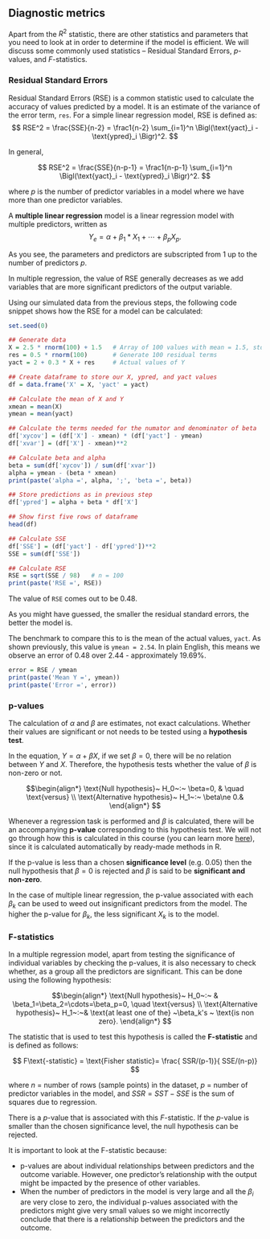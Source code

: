 

## Diagnostic metrics

Apart from the $R^2$ statistic, there are other statistics and parameters that 
you need to look at in order to determine if the model is efficient. We will 
discuss some commonly used statistics – Residual Standard Errors, $p$-values, 
and $F$-statistics.

### Residual Standard Errors

Residual Standard Errors (RSE) is a common statistic used to calculate the 
accuracy of values predicted by 
a model. It is an estimate of the variance of the error term, `res`. For a 
simple linear regression model, RSE is defined as: 
$$  RSE^2 = \frac{SSE}{n-2} = \frac1{n-2} \sum_{i=1}^n  \Bigl(\text{yact}_i - \text{ypred}_i \Bigr)^2.
$$

In general, 

$$  RSE^2 = \frac{SSE}{n-p-1} = \frac1{n-p-1} \sum_{i=1}^n  \Bigl(\text{yact}_i - \text{ypred}_i \Bigr)^2.
$$
 
where $p$ is the number of predictor variables in a model where we have more 
than one predictor variables.

 
A **multiple linear regression** model is a linear regression model with 
multiple predictors, written as  
$$  Y_e = \alpha +\beta_1 * X_1 +\cdots +\beta_p X_p.
$$

As you see, the parameters and predictors are subscripted from 1 up to the 
number of predictors $p$. 

In multiple regression, the value of RSE generally decreases as we add 
variables that are more significant predictors of the output variable.

Using our simulated data from the previous steps, the following code snippet 
shows how the RSE for a model can be calculated:

```r
set.seed(0)

## Generate data
X = 2.5 * rnorm(100) + 1.5   # Array of 100 values with mean = 1.5, stddev = 2.5
res = 0.5 * rnorm(100)       # Generate 100 residual terms
yact = 2 + 0.3 * X + res     # Actual values of Y

## Create dataframe to store our X, ypred, and yact values
df = data.frame('X' = X, 'yact' = yact)

## Calculate the mean of X and Y
xmean = mean(X)
ymean = mean(yact)

## Calculate the terms needed for the numator and denominator of beta
df['xycov'] = (df['X'] - xmean) * (df['yact'] - ymean)
df['xvar'] = (df['X'] - xmean)**2

## Calculate beta and alpha
beta = sum(df['xycov']) / sum(df['xvar'])
alpha = ymean - (beta * xmean)
print(paste('alpha =', alpha, ';', 'beta =', beta))

## Store predictions as in previous step
df['ypred'] = alpha + beta * df['X']

## Show first five rows of dataframe
head(df)
```


```r
## Calculate SSE
df['SSE'] = (df['yact'] - df['ypred'])**2
SSE = sum(df['SSE'])

## Calculate RSE
RSE = sqrt(SSE / 98)   # n = 100
print(paste('RSE =', RSE))
```

The value of `RSE` comes out to be 0.48. 

As you might have guessed, the smaller the residual standard errors, the better 
the model is. 

The benchmark to compare this to is the mean of the actual values, `yact`. As 
shown previously, this value is `ymean = 2.54`. In plain English, this means we 
observe an error of 0.48 over 2.44 - approximately 19.69%.


```r
error = RSE / ymean
print(paste('Mean Y =', ymean))
print(paste('Error =', error))
```

### p-values

The calculation of $\alpha$  and $\beta$ are estimates, not exact calculations. 
Whether their values are significant or not needs to be tested using a 
**hypothesis test**.

In the equation, $Y = \alpha + \beta X$, if we set $\beta=0$,  there will be no 
relation between $Y$ and $X$. Therefore, the hypothesis tests whether the value 
of $\beta$ is non-zero or not.

$$\begin{align*} \text{Null hypothesis}~  H_0~:~  \beta=0, & \quad \text{versus} \\
\text{Alternative hypothesis}~ H_1~:~ \beta\ne 0.&  \end{align*}  $$
 

Whenever a regression task is performed and $\beta$ is calculated, there will 
be an accompanying **p-value** corresponding to this hypothesis test. We will 
not go through how this is calculated in this course (you can learn more
[here](https://www.dummies.com/education/math/statistics/how-to-determine-a-p-value-when-testing-a-null-hypothesis/)), 
since it is calculated automatically by ready-made methods in R.

If the p-value is less than a chosen **significance level** (e.g. 0.05) then 
the null hypothesis that $\beta = 0$ is rejected and $\beta$ is said to be 
<b>significant and non-zero</b>.

In the case of multiple linear regression, the p-value associated with each 
$\beta_k$   can be used to weed out insignificant predictors from the model. 
The higher the p-value for $\beta_k$, the less significant $X_k$  is to the 
model.

### F-statistics

In a multiple regression model, apart from testing the significance of 
individual variables by checking the p-values, it is also necessary to check 
whether, as a group all the predictors are significant. This can be done using 
the following hypothesis:

$$\begin{align*} \text{Null hypothesis}~  H_0~:~ & \beta_1=\beta_2=\cdots=\beta_p=0, \quad \text{versus} \\
\text{Alternative hypothesis}~ H_1~:~& \text{at least one of the} ~\beta_k's ~ \text{is non zero}. \end{align*}  $$
 

The statistic that is used to test this hypothesis is called the **F-statistic** 
and is defined as follows:

$$  F\text{-statistic} = \text{Fisher statistic}=  \frac{ SSR/(p-1)}{ SSE/(n-p)}
$$

where $n$ = number of rows (sample points) in the dataset, $p$ = number of 
predictor variables in the model, and $SSR = SST - SSE$ is the sum of squares 
due to regression.

There is a $p$-value that is associated with this $F$-statistic. If the 
$p$-value is smaller than the chosen significance level, the null hypothesis 
can be rejected.

It is important to look at the F-statistic because:

- p-values are about individual relationships between predictors and the outcome
variable. However, one predictor's relationship with the output might be 
impacted by the presence of other variables.
- When the number of predictors in the model is very large and all the 
$\beta_i$ are very close to zero, the individual p-values associated with the 
predictors might give very small values so we might incorrectly conclude that 
there is a relationship between the predictors and the outcome.

